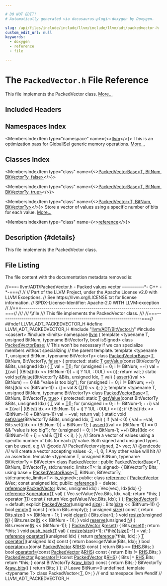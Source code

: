 ```yaml
---

# DO NOT EDIT!
# Automatically generated via docusaurus-plugin-doxygen by Doxygen.

slug: /api/files/include/include/llvm/include/llvm/adt/packedvector-h
custom_edit_url: null
keywords:
  - doxygen
  - reference
  - file

---
```





# The `PackedVector.h` File Reference

<DoxygenPage pluginConfig={pluginConfig}>

This file implements the PackedVector class. <a href="#details">More...</a>

## Included Headers

<IncludesList>
<IncludesListItem
  filePath="llvm/ADT/BitVector.h"
  permalink="/docs/api/files/include/include/llvm/include/llvm/adt/bitvector-h"
  isLocal="true" />
<IncludesListItem
  filePath="cassert"
  permalink=""
  isLocal="false" />
<IncludesListItem
  filePath="limits"
  permalink=""
  isLocal="false" />
</IncludesList>

## Namespaces Index

<MembersIndex>

<MembersIndexItem
  type="namespace"
  name={<><a href="/docs/api/namespaces/llvm">llvm</a></>}>
This is an optimization pass for GlobalISel generic memory operations. <a href="/docs/api/namespaces/llvm/#details">More...</a>
</MembersIndexItem>

</MembersIndex>

## Classes Index

<MembersIndex>

<MembersIndexItem
  type="class"
  name={<><a href="/docs/api/classes/llvm/packedvectorbase-8b986099ed5c20b1df6d6083c20e633c">PackedVectorBase&lt;T, BitNum, BitVectorTy, false&gt;</a></>}>
</MembersIndexItem>

<MembersIndexItem
  type="class"
  name={<><a href="/docs/api/classes/llvm/packedvectorbase-315ede51aac0740185bc0ab35acc560d">PackedVectorBase&lt;T, BitNum, BitVectorTy, true&gt;</a></>}>
</MembersIndexItem>

<MembersIndexItem
  type="class"
  name={<><a href="/docs/api/classes/llvm/packedvector">PackedVector&lt;T, BitNum, BitVectorTy&gt;</a></>}>
Store a vector of values using a specific number of bits for each value. <a href="/docs/api/classes/llvm/packedvector/#details">More...</a>
</MembersIndexItem>

<MembersIndexItem
  type="class"
  name={<><a href="/docs/api/classes/llvm/packedvector/reference">reference</a></>}>
</MembersIndexItem>

</MembersIndex>

## Description {#details}

This file implements the PackedVector class.

## File Listing

The file content with the documentation metadata removed is:

<ProgramListing>

<Link id="l00001" /><CodeLine lineNumber="1"><Highlight kind="comment">//===- llvm/ADT/PackedVector.h - Packed values vector -----------&#42;- C++ -&#42;-===//</Highlight><Highlight kind="normal"></Highlight></CodeLine>
<Link id="l00002" /><CodeLine lineNumber="2"><Highlight kind="normal"></Highlight><Highlight kind="comment">//</Highlight><Highlight kind="normal"></Highlight></CodeLine>
<Link id="l00003" /><CodeLine lineNumber="3"><Highlight kind="normal"></Highlight><Highlight kind="comment">// Part of the LLVM Project, under the Apache License v2.0 with LLVM Exceptions.</Highlight><Highlight kind="normal"></Highlight></CodeLine>
<Link id="l00004" /><CodeLine lineNumber="4"><Highlight kind="normal"></Highlight><Highlight kind="comment">// See https://llvm.org/LICENSE.txt for license information.</Highlight><Highlight kind="normal"></Highlight></CodeLine>
<Link id="l00005" /><CodeLine lineNumber="5"><Highlight kind="normal"></Highlight><Highlight kind="comment">// SPDX-License-Identifier: Apache-2.0 WITH LLVM-exception</Highlight><Highlight kind="normal"></Highlight></CodeLine>
<Link id="l00006" /><CodeLine lineNumber="6"><Highlight kind="normal"></Highlight><Highlight kind="comment">//</Highlight><Highlight kind="normal"></Highlight></CodeLine>
<Link id="l00007" /><CodeLine lineNumber="7"><Highlight kind="normal"></Highlight><Highlight kind="comment">//===----------------------------------------------------------------------===//</Highlight><Highlight kind="comment"></Highlight></CodeLine>
<Link id="l00008" /><CodeLine lineNumber="8"><Highlight kind="comment">///</Highlight></CodeLine>
<Link id="l00009" /><CodeLine lineNumber="9"><Highlight kind="comment">/// \\file</Highlight></CodeLine>
<Link id="l00010" /><CodeLine lineNumber="10"><Highlight kind="comment">/// This file implements the PackedVector class.</Highlight></CodeLine>
<Link id="l00011" /><CodeLine lineNumber="11"><Highlight kind="comment">///</Highlight><Highlight kind="normal"></Highlight></CodeLine>
<Link id="l00012" /><CodeLine lineNumber="12"><Highlight kind="normal"></Highlight><Highlight kind="comment">//===----------------------------------------------------------------------===//</Highlight><Highlight kind="normal"></Highlight></CodeLine>
<Link id="l00013" /><CodeLine lineNumber="13"><Highlight kind="normal"></Highlight></CodeLine>
<Link id="l00014" /><CodeLine lineNumber="14"><Highlight kind="normal"></Highlight><Highlight kind="preprocessor">#ifndef LLVM&#95;ADT&#95;PACKEDVECTOR&#95;H</Highlight><Highlight kind="normal"></Highlight></CodeLine>
<Link id="l00015" /><CodeLine lineNumber="15"><Highlight kind="normal"></Highlight><Highlight kind="preprocessor">#define LLVM&#95;ADT&#95;PACKEDVECTOR&#95;H</Highlight><Highlight kind="normal"></Highlight></CodeLine>
<Link id="l00016" /><CodeLine lineNumber="16"><Highlight kind="normal"></Highlight></CodeLine>
<Link id="l00017" /><CodeLine lineNumber="17"><Highlight kind="normal"></Highlight><Highlight kind="preprocessor">#include &quot;<a href="/docs/api/files/include/include/llvm/include/llvm/adt/bitvector-h">llvm/ADT/BitVector.h</a>&quot;</Highlight><Highlight kind="normal"></Highlight></CodeLine>
<Link id="l00018" /><CodeLine lineNumber="18"><Highlight kind="normal"></Highlight><Highlight kind="preprocessor">#include &lt;cassert&gt;</Highlight><Highlight kind="normal"></Highlight></CodeLine>
<Link id="l00019" /><CodeLine lineNumber="19"><Highlight kind="normal"></Highlight><Highlight kind="preprocessor">#include &lt;limits&gt;</Highlight><Highlight kind="normal"></Highlight></CodeLine>
<Link id="l00020" /><CodeLine lineNumber="20"><Highlight kind="normal"></Highlight></CodeLine>
<Link id="l00021" /><CodeLine lineNumber="21"><Highlight kind="normal"></Highlight><Highlight kind="keyword">namespace </Highlight><Highlight kind="normal"><a href="/docs/api/namespaces/llvm">llvm</a> &#123;</Highlight></CodeLine>
<Link id="l00022" /><CodeLine lineNumber="22"><Highlight kind="normal"></Highlight></CodeLine>
<Link id="l00023" /><CodeLine lineNumber="23"><Highlight kind="normal"></Highlight><Highlight kind="keyword">template</Highlight><Highlight kind="normal"> &lt;</Highlight><Highlight kind="keyword">typename</Highlight><Highlight kind="normal"> T, </Highlight><Highlight kind="keywordtype">unsigned</Highlight><Highlight kind="normal"> BitNum, </Highlight><Highlight kind="keyword">typename</Highlight><Highlight kind="normal"> BitVectorTy, </Highlight><Highlight kind="keywordtype">bool</Highlight><Highlight kind="normal"> isSigned&gt;</Highlight></CodeLine>
<Link id="l00024" /><CodeLine lineNumber="24" lineLink="/docs/api/classes/llvm/packedvectorbase"><Highlight kind="normal"></Highlight><Highlight kind="keyword">class </Highlight><Highlight kind="normal"><a href="/docs/api/classes/llvm/packedvectorbase">PackedVectorBase</a>;</Highlight></CodeLine>
<Link id="l00025" /><CodeLine lineNumber="25"><Highlight kind="normal"></Highlight></CodeLine>
<Link id="l00026" /><CodeLine lineNumber="26"><Highlight kind="normal"></Highlight><Highlight kind="comment">// This won&#39;t be necessary if we can specialize members without specializing</Highlight><Highlight kind="normal"></Highlight></CodeLine>
<Link id="l00027" /><CodeLine lineNumber="27"><Highlight kind="normal"></Highlight><Highlight kind="comment">// the parent template.</Highlight><Highlight kind="normal"></Highlight></CodeLine>
<Link id="l00028" /><CodeLine lineNumber="28"><Highlight kind="normal"></Highlight><Highlight kind="keyword">template</Highlight><Highlight kind="normal"> &lt;</Highlight><Highlight kind="keyword">typename</Highlight><Highlight kind="normal"> T, </Highlight><Highlight kind="keywordtype">unsigned</Highlight><Highlight kind="normal"> BitNum, </Highlight><Highlight kind="keyword">typename</Highlight><Highlight kind="normal"> BitVectorTy&gt;</Highlight></CodeLine>
<Link id="l00029" /><CodeLine lineNumber="29" lineLink="/docs/api/classes/llvm/packedvectorbase-8b986099ed5c20b1df6d6083c20e633c"><Highlight kind="normal"></Highlight><Highlight kind="keyword">class </Highlight><Highlight kind="normal"><a href="/docs/api/classes/llvm/packedvectorbase">PackedVectorBase</a>&lt;<a href="/docs/api/files/lib/lib/target/lib/target/mips/mips16isellowering-cpp/#a0acb682b8260ab1c60b918599864e2e5">T</a>, BitNum, BitVectorTy, <a href="/docs/api/namespaces/false">false</a>&gt; &#123;</Highlight></CodeLine>
<Link id="l00030" /><CodeLine lineNumber="30"><Highlight kind="normal"></Highlight><Highlight kind="keyword">protected</Highlight><Highlight kind="normal">:</Highlight></CodeLine>
<Link id="l00031" /><CodeLine lineNumber="31" lineLink="/docs/api/classes/llvm/packedvectorbase-8b986099ed5c20b1df6d6083c20e633c/#a7d5eca284248be981c992604a8fc8df1"><Highlight kind="normal">  </Highlight><Highlight kind="keyword">static</Highlight><Highlight kind="normal"> <a href="/docs/api/files/lib/lib/target/lib/target/mips/mips16isellowering-cpp/#a0acb682b8260ab1c60b918599864e2e5">T</a> <a href="/docs/api/classes/llvm/packedvectorbase-8b986099ed5c20b1df6d6083c20e633c/#a7d5eca284248be981c992604a8fc8df1">getValue</a>(</Highlight><Highlight kind="keyword">const</Highlight><Highlight kind="normal"> BitVectorTy &amp;Bits, </Highlight><Highlight kind="keywordtype">unsigned</Highlight><Highlight kind="normal"> Idx) &#123;</Highlight></CodeLine>
<Link id="l00032" /><CodeLine lineNumber="32"><Highlight kind="normal">    <a href="/docs/api/files/lib/lib/target/lib/target/mips/mips16isellowering-cpp/#a0acb682b8260ab1c60b918599864e2e5">T</a> val = <a href="/docs/api/files/lib/lib/target/lib/target/mips/mips16isellowering-cpp/#a0acb682b8260ab1c60b918599864e2e5">T</a>();</Highlight></CodeLine>
<Link id="l00033" /><CodeLine lineNumber="33"><Highlight kind="normal">    </Highlight><Highlight kind="keywordflow">for</Highlight><Highlight kind="normal"> (</Highlight><Highlight kind="keywordtype">unsigned</Highlight><Highlight kind="normal"> i = 0; i != BitNum; ++i)</Highlight></CodeLine>
<Link id="l00034" /><CodeLine lineNumber="34"><Highlight kind="normal">      val = <a href="/docs/api/files/lib/lib/target/lib/target/mips/mips16isellowering-cpp/#a0acb682b8260ab1c60b918599864e2e5">T</a>(val | ((Bits&#91;(Idx &lt;&lt; (BitNum-1)) + i&#93; ? 1UL : 0UL) &lt;&lt; i));</Highlight></CodeLine>
<Link id="l00035" /><CodeLine lineNumber="35"><Highlight kind="normal">    </Highlight><Highlight kind="keywordflow">return</Highlight><Highlight kind="normal"> val;</Highlight></CodeLine>
<Link id="l00036" /><CodeLine lineNumber="36"><Highlight kind="normal">  &#125;</Highlight></CodeLine>
<Link id="l00037" /><CodeLine lineNumber="37"><Highlight kind="normal"></Highlight></CodeLine>
<Link id="l00038" /><CodeLine lineNumber="38" lineLink="/docs/api/classes/llvm/packedvectorbase-8b986099ed5c20b1df6d6083c20e633c/#aac33a6b9c092065ffa04b8efff6d353e"><Highlight kind="normal">  </Highlight><Highlight kind="keyword">static</Highlight><Highlight kind="normal"> </Highlight><Highlight kind="keywordtype">void</Highlight><Highlight kind="normal"> <a href="/docs/api/classes/llvm/packedvectorbase-8b986099ed5c20b1df6d6083c20e633c/#aac33a6b9c092065ffa04b8efff6d353e">setValue</a>(BitVectorTy &amp;Bits, </Highlight><Highlight kind="keywordtype">unsigned</Highlight><Highlight kind="normal"> Idx, <a href="/docs/api/files/lib/lib/target/lib/target/mips/mips16isellowering-cpp/#a0acb682b8260ab1c60b918599864e2e5">T</a> val) &#123;</Highlight></CodeLine>
<Link id="l00039" /><CodeLine lineNumber="39"><Highlight kind="normal">    <a href="/docs/api/files/lib/lib/target/lib/target/amdgpu/silowercontrolflow-cpp/#a4868c5d81c5ccc98c47aeab6244346a0">assert</a>((val &gt;&gt; BitNum) == 0 &amp;&amp; </Highlight><Highlight kind="stringliteral">&quot;value is too big&quot;</Highlight><Highlight kind="normal">);</Highlight></CodeLine>
<Link id="l00040" /><CodeLine lineNumber="40"><Highlight kind="normal">    </Highlight><Highlight kind="keywordflow">for</Highlight><Highlight kind="normal"> (</Highlight><Highlight kind="keywordtype">unsigned</Highlight><Highlight kind="normal"> i = 0; i != BitNum; ++i)</Highlight></CodeLine>
<Link id="l00041" /><CodeLine lineNumber="41"><Highlight kind="normal">      Bits&#91;(Idx &lt;&lt; (BitNum-1)) + i&#93; = val &amp; (<a href="/docs/api/files/lib/lib/target/lib/target/mips/mips16isellowering-cpp/#a0acb682b8260ab1c60b918599864e2e5">T</a>(1) &lt;&lt; i);</Highlight></CodeLine>
<Link id="l00042" /><CodeLine lineNumber="42"><Highlight kind="normal">  &#125;</Highlight></CodeLine>
<Link id="l00043" /><CodeLine lineNumber="43"><Highlight kind="normal">&#125;;</Highlight></CodeLine>
<Link id="l00044" /><CodeLine lineNumber="44"><Highlight kind="normal"></Highlight></CodeLine>
<Link id="l00045" /><CodeLine lineNumber="45"><Highlight kind="normal"></Highlight><Highlight kind="keyword">template</Highlight><Highlight kind="normal"> &lt;</Highlight><Highlight kind="keyword">typename</Highlight><Highlight kind="normal"> T, </Highlight><Highlight kind="keywordtype">unsigned</Highlight><Highlight kind="normal"> BitNum, </Highlight><Highlight kind="keyword">typename</Highlight><Highlight kind="normal"> BitVectorTy&gt;</Highlight></CodeLine>
<Link id="l00046" /><CodeLine lineNumber="46" lineLink="/docs/api/classes/llvm/packedvectorbase-315ede51aac0740185bc0ab35acc560d"><Highlight kind="normal"></Highlight><Highlight kind="keyword">class </Highlight><Highlight kind="normal"><a href="/docs/api/classes/llvm/packedvectorbase">PackedVectorBase</a>&lt;<a href="/docs/api/files/lib/lib/target/lib/target/mips/mips16isellowering-cpp/#a0acb682b8260ab1c60b918599864e2e5">T</a>, BitNum, BitVectorTy, <a href="/docs/api/files/lib/lib/analysis/basicaliasanalysis-cpp/#af6d5cafbdfc5313e65d990120021a3ec">true</a>&gt; &#123;</Highlight></CodeLine>
<Link id="l00047" /><CodeLine lineNumber="47"><Highlight kind="normal"></Highlight><Highlight kind="keyword">protected</Highlight><Highlight kind="normal">:</Highlight></CodeLine>
<Link id="l00048" /><CodeLine lineNumber="48" lineLink="/docs/api/classes/llvm/packedvectorbase-315ede51aac0740185bc0ab35acc560d/#a2464aa88a370ebd72dcf8ab28a48f6a0"><Highlight kind="normal">  </Highlight><Highlight kind="keyword">static</Highlight><Highlight kind="normal"> <a href="/docs/api/files/lib/lib/target/lib/target/mips/mips16isellowering-cpp/#a0acb682b8260ab1c60b918599864e2e5">T</a> <a href="/docs/api/classes/llvm/packedvectorbase-315ede51aac0740185bc0ab35acc560d/#a2464aa88a370ebd72dcf8ab28a48f6a0">getValue</a>(</Highlight><Highlight kind="keyword">const</Highlight><Highlight kind="normal"> BitVectorTy &amp;Bits, </Highlight><Highlight kind="keywordtype">unsigned</Highlight><Highlight kind="normal"> Idx) &#123;</Highlight></CodeLine>
<Link id="l00049" /><CodeLine lineNumber="49"><Highlight kind="normal">    <a href="/docs/api/files/lib/lib/target/lib/target/mips/mips16isellowering-cpp/#a0acb682b8260ab1c60b918599864e2e5">T</a> val = <a href="/docs/api/files/lib/lib/target/lib/target/mips/mips16isellowering-cpp/#a0acb682b8260ab1c60b918599864e2e5">T</a>();</Highlight></CodeLine>
<Link id="l00050" /><CodeLine lineNumber="50"><Highlight kind="normal">    </Highlight><Highlight kind="keywordflow">for</Highlight><Highlight kind="normal"> (</Highlight><Highlight kind="keywordtype">unsigned</Highlight><Highlight kind="normal"> i = 0; i != BitNum-1; ++i)</Highlight></CodeLine>
<Link id="l00051" /><CodeLine lineNumber="51"><Highlight kind="normal">      val = <a href="/docs/api/files/lib/lib/target/lib/target/mips/mips16isellowering-cpp/#a0acb682b8260ab1c60b918599864e2e5">T</a>(val | ((Bits&#91;(Idx &lt;&lt; (BitNum-1)) + i&#93; ? 1UL : 0UL) &lt;&lt; i));</Highlight></CodeLine>
<Link id="l00052" /><CodeLine lineNumber="52"><Highlight kind="normal">    </Highlight><Highlight kind="keywordflow">if</Highlight><Highlight kind="normal"> (Bits&#91;(Idx &lt;&lt; (BitNum-1)) + BitNum-1&#93;)</Highlight></CodeLine>
<Link id="l00053" /><CodeLine lineNumber="53"><Highlight kind="normal">      val = ~val;</Highlight></CodeLine>
<Link id="l00054" /><CodeLine lineNumber="54"><Highlight kind="normal">    </Highlight><Highlight kind="keywordflow">return</Highlight><Highlight kind="normal"> val;</Highlight></CodeLine>
<Link id="l00055" /><CodeLine lineNumber="55"><Highlight kind="normal">  &#125;</Highlight></CodeLine>
<Link id="l00056" /><CodeLine lineNumber="56"><Highlight kind="normal"></Highlight></CodeLine>
<Link id="l00057" /><CodeLine lineNumber="57" lineLink="/docs/api/classes/llvm/packedvectorbase-315ede51aac0740185bc0ab35acc560d/#a908a33347bc3900bf948414089551dc0"><Highlight kind="normal">  </Highlight><Highlight kind="keyword">static</Highlight><Highlight kind="normal"> </Highlight><Highlight kind="keywordtype">void</Highlight><Highlight kind="normal"> <a href="/docs/api/classes/llvm/packedvectorbase-315ede51aac0740185bc0ab35acc560d/#a908a33347bc3900bf948414089551dc0">setValue</a>(BitVectorTy &amp;Bits, </Highlight><Highlight kind="keywordtype">unsigned</Highlight><Highlight kind="normal"> Idx, <a href="/docs/api/files/lib/lib/target/lib/target/mips/mips16isellowering-cpp/#a0acb682b8260ab1c60b918599864e2e5">T</a> val) &#123;</Highlight></CodeLine>
<Link id="l00058" /><CodeLine lineNumber="58"><Highlight kind="normal">    </Highlight><Highlight kind="keywordflow">if</Highlight><Highlight kind="normal"> (val &lt; 0) &#123;</Highlight></CodeLine>
<Link id="l00059" /><CodeLine lineNumber="59"><Highlight kind="normal">      val = ~val;</Highlight></CodeLine>
<Link id="l00060" /><CodeLine lineNumber="60"><Highlight kind="normal">      Bits.set((Idx &lt;&lt; (BitNum-1)) + BitNum-1);</Highlight></CodeLine>
<Link id="l00061" /><CodeLine lineNumber="61"><Highlight kind="normal">    &#125;</Highlight></CodeLine>
<Link id="l00062" /><CodeLine lineNumber="62"><Highlight kind="normal">    <a href="/docs/api/files/lib/lib/target/lib/target/amdgpu/silowercontrolflow-cpp/#a4868c5d81c5ccc98c47aeab6244346a0">assert</a>((val &gt;&gt; (BitNum-1)) == 0 &amp;&amp; </Highlight><Highlight kind="stringliteral">&quot;value is too big&quot;</Highlight><Highlight kind="normal">);</Highlight></CodeLine>
<Link id="l00063" /><CodeLine lineNumber="63"><Highlight kind="normal">    </Highlight><Highlight kind="keywordflow">for</Highlight><Highlight kind="normal"> (</Highlight><Highlight kind="keywordtype">unsigned</Highlight><Highlight kind="normal"> i = 0; i != BitNum-1; ++i)</Highlight></CodeLine>
<Link id="l00064" /><CodeLine lineNumber="64"><Highlight kind="normal">      Bits&#91;(Idx &lt;&lt; (BitNum-1)) + i&#93; = val &amp; (<a href="/docs/api/files/lib/lib/target/lib/target/mips/mips16isellowering-cpp/#a0acb682b8260ab1c60b918599864e2e5">T</a>(1) &lt;&lt; i);</Highlight></CodeLine>
<Link id="l00065" /><CodeLine lineNumber="65"><Highlight kind="normal">  &#125;</Highlight></CodeLine>
<Link id="l00066" /><CodeLine lineNumber="66"><Highlight kind="normal">&#125;;</Highlight></CodeLine>
<Link id="l00067" /><CodeLine lineNumber="67"><Highlight kind="normal"></Highlight><Highlight kind="comment"></Highlight></CodeLine>
<Link id="l00068" /><CodeLine lineNumber="68"><Highlight kind="comment">/// Store a vector of values using a specific number of bits for each</Highlight></CodeLine>
<Link id="l00069" /><CodeLine lineNumber="69"><Highlight kind="comment">/// value. Both signed and unsigned types can be used, e.g</Highlight></CodeLine>
<Link id="l00070" /><CodeLine lineNumber="70"><Highlight kind="comment">/// @code</Highlight></CodeLine>
<Link id="l00071" /><CodeLine lineNumber="71"><Highlight kind="comment">///   PackedVector&lt;signed, 2&gt; vec;</Highlight></CodeLine>
<Link id="l00072" /><CodeLine lineNumber="72"><Highlight kind="comment">/// @endcode</Highlight></CodeLine>
<Link id="l00073" /><CodeLine lineNumber="73"><Highlight kind="comment">/// will create a vector accepting values -2, -1, 0, 1 Any other value will hit</Highlight></CodeLine>
<Link id="l00074" /><CodeLine lineNumber="74"><Highlight kind="comment">/// an assertion.</Highlight><Highlight kind="normal"></Highlight></CodeLine>
<Link id="l00075" /><CodeLine lineNumber="75"><Highlight kind="normal"></Highlight><Highlight kind="keyword">template</Highlight><Highlight kind="normal"> &lt;</Highlight><Highlight kind="keyword">typename</Highlight><Highlight kind="normal"> T, </Highlight><Highlight kind="keywordtype">unsigned</Highlight><Highlight kind="normal"> BitNum, </Highlight><Highlight kind="keyword">typename</Highlight><Highlight kind="normal"> BitVectorTy = BitVector&gt;</Highlight></CodeLine>
<Link id="l00076" /><CodeLine lineNumber="76" lineLink="/docs/api/classes/llvm/packedvector"><Highlight kind="normal"></Highlight><Highlight kind="keyword">class </Highlight><Highlight kind="normal"><a href="/docs/api/classes/llvm/packedvector/#a3849acfead17a2212a7142f1811af9f2">PackedVector</a> : </Highlight><Highlight kind="keyword">public</Highlight><Highlight kind="normal"> <a href="/docs/api/classes/llvm/packedvectorbase">PackedVectorBase</a>&lt;T, BitNum, BitVectorTy,</Highlight></CodeLine>
<Link id="l00077" /><CodeLine lineNumber="77"><Highlight kind="normal">                                            std::numeric&#95;limits&lt;T&gt;::is&#95;signed&gt; &#123;</Highlight></CodeLine>
<Link id="l00078" /><CodeLine lineNumber="78"><Highlight kind="normal">  BitVectorTy Bits;</Highlight></CodeLine>
<Link id="l00079" /><CodeLine lineNumber="79"><Highlight kind="normal">  </Highlight><Highlight kind="keyword">using </Highlight><Highlight kind="normal">base = <a href="/docs/api/classes/llvm/packedvectorbase">PackedVectorBase</a>&lt;<a href="/docs/api/files/lib/lib/target/lib/target/mips/mips16isellowering-cpp/#a0acb682b8260ab1c60b918599864e2e5">T</a>, BitNum, BitVectorTy,</Highlight></CodeLine>
<Link id="l00080" /><CodeLine lineNumber="80"><Highlight kind="normal">                                std::numeric&#95;limits&lt;T&gt;::is&#95;signed&gt;;</Highlight></CodeLine>
<Link id="l00081" /><CodeLine lineNumber="81"><Highlight kind="normal"></Highlight></CodeLine>
<Link id="l00082" /><CodeLine lineNumber="82"><Highlight kind="normal"></Highlight><Highlight kind="keyword">public</Highlight><Highlight kind="normal">:</Highlight></CodeLine>
<Link id="l00083" /><CodeLine lineNumber="83" lineLink="/docs/api/classes/llvm/packedvector/reference"><Highlight kind="normal">  </Highlight><Highlight kind="keyword">class </Highlight><Highlight kind="normal"><a href="/docs/api/classes/llvm/packedvector/reference/#afcd6854cb4582734692b39a842511cc0">reference</a> &#123;</Highlight></CodeLine>
<Link id="l00084" /><CodeLine lineNumber="84"><Highlight kind="normal">    <a href="/docs/api/classes/llvm/packedvector/#a3849acfead17a2212a7142f1811af9f2">PackedVector</a> &amp;Vec;</Highlight></CodeLine>
<Link id="l00085" /><CodeLine lineNumber="85"><Highlight kind="normal">    </Highlight><Highlight kind="keyword">const</Highlight><Highlight kind="normal"> </Highlight><Highlight kind="keywordtype">unsigned</Highlight><Highlight kind="normal"> Idx;</Highlight></CodeLine>
<Link id="l00086" /><CodeLine lineNumber="86"><Highlight kind="normal"></Highlight></CodeLine>
<Link id="l00087" /><CodeLine lineNumber="87"><Highlight kind="normal">  </Highlight><Highlight kind="keyword">public</Highlight><Highlight kind="normal">:</Highlight></CodeLine>
<Link id="l00088" /><CodeLine lineNumber="88" lineLink="/docs/api/classes/llvm/packedvector/reference/#afcd6854cb4582734692b39a842511cc0"><Highlight kind="normal">    <a href="/docs/api/classes/llvm/packedvector/reference/#afcd6854cb4582734692b39a842511cc0">reference</a>() = </Highlight><Highlight kind="keyword">delete</Highlight><Highlight kind="normal">;</Highlight></CodeLine>
<Link id="l00089" /><CodeLine lineNumber="89" lineLink="/docs/api/classes/llvm/packedvector/reference/#a68b96bd55519b156c0024803de5b3c25"><Highlight kind="normal">    <a href="/docs/api/classes/llvm/packedvector/reference/#a68b96bd55519b156c0024803de5b3c25">reference</a>(<a href="/docs/api/classes/llvm/packedvector/#a3849acfead17a2212a7142f1811af9f2">PackedVector</a> &amp;vec, </Highlight><Highlight kind="keywordtype">unsigned</Highlight><Highlight kind="normal"> idx) : Vec(vec), Idx(idx) &#123;&#125;</Highlight></CodeLine>
<Link id="l00090" /><CodeLine lineNumber="90"><Highlight kind="normal"></Highlight></CodeLine>
<Link id="l00091" /><CodeLine lineNumber="91" lineLink="/docs/api/classes/llvm/packedvector/reference/#addf283734f150721bc65ed56349bff63"><Highlight kind="normal">    <a href="/docs/api/classes/llvm/packedvector/reference/#afcd6854cb4582734692b39a842511cc0">reference</a> &amp;<a href="/docs/api/classes/llvm/packedvector/reference/#addf283734f150721bc65ed56349bff63">operator=</a>(<a href="/docs/api/files/lib/lib/target/lib/target/mips/mips16isellowering-cpp/#a0acb682b8260ab1c60b918599864e2e5">T</a> val) &#123;</Highlight></CodeLine>
<Link id="l00092" /><CodeLine lineNumber="92"><Highlight kind="normal">      Vec.setValue(Vec.Bits, Idx, val);</Highlight></CodeLine>
<Link id="l00093" /><CodeLine lineNumber="93"><Highlight kind="normal">      </Highlight><Highlight kind="keywordflow">return</Highlight><Highlight kind="normal"> &#42;</Highlight><Highlight kind="keyword">this</Highlight><Highlight kind="normal">;</Highlight></CodeLine>
<Link id="l00094" /><CodeLine lineNumber="94"><Highlight kind="normal">    &#125;</Highlight></CodeLine>
<Link id="l00095" /><CodeLine lineNumber="95"><Highlight kind="normal"></Highlight></CodeLine>
<Link id="l00096" /><CodeLine lineNumber="96" lineLink="/docs/api/classes/llvm/packedvector/reference/#acfded37b0489a5400f68f22d97a8bd7a"><Highlight kind="normal">    </Highlight><Highlight kind="keyword">operator</Highlight><Highlight kind="normal"> <a href="/docs/api/files/lib/lib/target/lib/target/mips/mips16isellowering-cpp/#a0acb682b8260ab1c60b918599864e2e5">T</a>()</Highlight><Highlight kind="keyword"> const </Highlight><Highlight kind="normal">&#123;</Highlight></CodeLine>
<Link id="l00097" /><CodeLine lineNumber="97"><Highlight kind="normal">      </Highlight><Highlight kind="keywordflow">return</Highlight><Highlight kind="normal"> Vec.getValue(Vec.Bits, Idx);</Highlight></CodeLine>
<Link id="l00098" /><CodeLine lineNumber="98"><Highlight kind="normal">    &#125;</Highlight></CodeLine>
<Link id="l00099" /><CodeLine lineNumber="99"><Highlight kind="normal">  &#125;;</Highlight></CodeLine>
<Link id="l00100" /><CodeLine lineNumber="100"><Highlight kind="normal"></Highlight></CodeLine>
<Link id="l00101" /><CodeLine lineNumber="101" lineLink="/docs/api/classes/llvm/packedvector/#a3849acfead17a2212a7142f1811af9f2"><Highlight kind="normal">  <a href="/docs/api/classes/llvm/packedvector/#a3849acfead17a2212a7142f1811af9f2">PackedVector</a>() = </Highlight><Highlight kind="keywordflow">default</Highlight><Highlight kind="normal">;</Highlight></CodeLine>
<Link id="l00102" /><CodeLine lineNumber="102" lineLink="/docs/api/classes/llvm/packedvector/#a568055fe0aa5bf88a42c331efd01ce4f"><Highlight kind="normal">  </Highlight><Highlight kind="keyword">explicit</Highlight><Highlight kind="normal"> <a href="/docs/api/classes/llvm/packedvector/#a568055fe0aa5bf88a42c331efd01ce4f">PackedVector</a>(</Highlight><Highlight kind="keywordtype">unsigned</Highlight><Highlight kind="normal"> <a href="/docs/api/classes/llvm/packedvector/#a336dace215be3ec31708bcb8cf54c71a">size</a>) : Bits(<a href="/docs/api/classes/llvm/packedvector/#a336dace215be3ec31708bcb8cf54c71a">size</a> &lt;&lt; (BitNum-1)) &#123;&#125;</Highlight></CodeLine>
<Link id="l00103" /><CodeLine lineNumber="103"><Highlight kind="normal"></Highlight></CodeLine>
<Link id="l00104" /><CodeLine lineNumber="104" lineLink="/docs/api/classes/llvm/packedvector/#a27f159234a1da3bb5b24d03ec582c1f8"><Highlight kind="normal">  </Highlight><Highlight kind="keywordtype">bool</Highlight><Highlight kind="normal"> <a href="/docs/api/classes/llvm/packedvector/#a27f159234a1da3bb5b24d03ec582c1f8">empty</a>()</Highlight><Highlight kind="keyword"> const </Highlight><Highlight kind="normal">&#123; </Highlight><Highlight kind="keywordflow">return</Highlight><Highlight kind="normal"> Bits.empty(); &#125;</Highlight></CodeLine>
<Link id="l00105" /><CodeLine lineNumber="105"><Highlight kind="normal"></Highlight></CodeLine>
<Link id="l00106" /><CodeLine lineNumber="106" lineLink="/docs/api/classes/llvm/packedvector/#a336dace215be3ec31708bcb8cf54c71a"><Highlight kind="normal">  </Highlight><Highlight kind="keywordtype">unsigned</Highlight><Highlight kind="normal"> <a href="/docs/api/classes/llvm/packedvector/#a336dace215be3ec31708bcb8cf54c71a">size</a>()</Highlight><Highlight kind="keyword"> const </Highlight><Highlight kind="normal">&#123; </Highlight><Highlight kind="keywordflow">return</Highlight><Highlight kind="normal"> Bits.size() &gt;&gt; (BitNum - 1); &#125;</Highlight></CodeLine>
<Link id="l00107" /><CodeLine lineNumber="107"><Highlight kind="normal"></Highlight></CodeLine>
<Link id="l00108" /><CodeLine lineNumber="108" lineLink="/docs/api/classes/llvm/packedvector/#a65d46594f698c99bab030a16c3fb38b6"><Highlight kind="normal">  </Highlight><Highlight kind="keywordtype">void</Highlight><Highlight kind="normal"> <a href="/docs/api/classes/llvm/packedvector/#a65d46594f698c99bab030a16c3fb38b6">clear</a>() &#123; Bits.clear(); &#125;</Highlight></CodeLine>
<Link id="l00109" /><CodeLine lineNumber="109"><Highlight kind="normal"></Highlight></CodeLine>
<Link id="l00110" /><CodeLine lineNumber="110" lineLink="/docs/api/classes/llvm/packedvector/#a0856c7e0322e026ec7b88979656506a5"><Highlight kind="normal">  </Highlight><Highlight kind="keywordtype">void</Highlight><Highlight kind="normal"> <a href="/docs/api/classes/llvm/packedvector/#a0856c7e0322e026ec7b88979656506a5">resize</a>(</Highlight><Highlight kind="keywordtype">unsigned</Highlight><Highlight kind="normal"> <a href="/docs/api/files/lib/lib/support/regcomp-c/#a0240ac851181b84ac374872dc5434ee4">N</a>) &#123; Bits.resize(<a href="/docs/api/files/lib/lib/support/regcomp-c/#a0240ac851181b84ac374872dc5434ee4">N</a> &lt;&lt; (BitNum - 1)); &#125;</Highlight></CodeLine>
<Link id="l00111" /><CodeLine lineNumber="111"><Highlight kind="normal"></Highlight></CodeLine>
<Link id="l00112" /><CodeLine lineNumber="112" lineLink="/docs/api/classes/llvm/packedvector/#af2779b3b1858a954e442e4219d1707d5"><Highlight kind="normal">  </Highlight><Highlight kind="keywordtype">void</Highlight><Highlight kind="normal"> <a href="/docs/api/classes/llvm/packedvector/#af2779b3b1858a954e442e4219d1707d5">reserve</a>(</Highlight><Highlight kind="keywordtype">unsigned</Highlight><Highlight kind="normal"> <a href="/docs/api/files/lib/lib/support/regcomp-c/#a0240ac851181b84ac374872dc5434ee4">N</a>) &#123; Bits.reserve(<a href="/docs/api/files/lib/lib/support/regcomp-c/#a0240ac851181b84ac374872dc5434ee4">N</a> &lt;&lt; (BitNum-1)); &#125;</Highlight></CodeLine>
<Link id="l00113" /><CodeLine lineNumber="113"><Highlight kind="normal"></Highlight></CodeLine>
<Link id="l00114" /><CodeLine lineNumber="114" lineLink="/docs/api/classes/llvm/packedvector/#a18299dc6e8c75bbaa5878c11e2a98229"><Highlight kind="normal">  <a href="/docs/api/classes/llvm/packedvector/#a3849acfead17a2212a7142f1811af9f2">PackedVector</a> &amp;<a href="/docs/api/classes/llvm/packedvector/#a18299dc6e8c75bbaa5878c11e2a98229">reset</a>() &#123;</Highlight></CodeLine>
<Link id="l00115" /><CodeLine lineNumber="115"><Highlight kind="normal">    Bits.<a href="/docs/api/classes/llvm/packedvector/#a18299dc6e8c75bbaa5878c11e2a98229">reset</a>();</Highlight></CodeLine>
<Link id="l00116" /><CodeLine lineNumber="116"><Highlight kind="normal">    </Highlight><Highlight kind="keywordflow">return</Highlight><Highlight kind="normal"> &#42;</Highlight><Highlight kind="keyword">this</Highlight><Highlight kind="normal">;</Highlight></CodeLine>
<Link id="l00117" /><CodeLine lineNumber="117"><Highlight kind="normal">  &#125;</Highlight></CodeLine>
<Link id="l00118" /><CodeLine lineNumber="118"><Highlight kind="normal"></Highlight></CodeLine>
<Link id="l00119" /><CodeLine lineNumber="119" lineLink="/docs/api/classes/llvm/packedvector/#a88d18e9d7dc76b67787d24f34b401d8f"><Highlight kind="normal">  </Highlight><Highlight kind="keywordtype">void</Highlight><Highlight kind="normal"> <a href="/docs/api/classes/llvm/packedvector/#a88d18e9d7dc76b67787d24f34b401d8f">push&#95;back</a>(<a href="/docs/api/files/lib/lib/target/lib/target/mips/mips16isellowering-cpp/#a0acb682b8260ab1c60b918599864e2e5">T</a> val) &#123;</Highlight></CodeLine>
<Link id="l00120" /><CodeLine lineNumber="120"><Highlight kind="normal">    <a href="/docs/api/classes/llvm/packedvector/#a0856c7e0322e026ec7b88979656506a5">resize</a>(<a href="/docs/api/classes/llvm/packedvector/#a336dace215be3ec31708bcb8cf54c71a">size</a>()+1);</Highlight></CodeLine>
<Link id="l00121" /><CodeLine lineNumber="121"><Highlight kind="normal">    (&#42;this)&#91;<a href="/docs/api/classes/llvm/packedvector/#a336dace215be3ec31708bcb8cf54c71a">size</a>()-1&#93; = val;</Highlight></CodeLine>
<Link id="l00122" /><CodeLine lineNumber="122"><Highlight kind="normal">  &#125;</Highlight></CodeLine>
<Link id="l00123" /><CodeLine lineNumber="123"><Highlight kind="normal"></Highlight></CodeLine>
<Link id="l00124" /><CodeLine lineNumber="124" lineLink="/docs/api/classes/llvm/packedvector/#afe5d640cd9f071d9b9db2956f669f1b0"><Highlight kind="normal">  <a href="/docs/api/classes/llvm/packedvector/reference">reference</a> <a href="/docs/api/classes/llvm/packedvector/#afe5d640cd9f071d9b9db2956f669f1b0">operator&#91;&#93;</a>(</Highlight><Highlight kind="keywordtype">unsigned</Highlight><Highlight kind="normal"> Idx) &#123;</Highlight></CodeLine>
<Link id="l00125" /><CodeLine lineNumber="125"><Highlight kind="normal">    </Highlight><Highlight kind="keywordflow">return</Highlight><Highlight kind="normal"> <a href="/docs/api/classes/llvm/packedvector/reference">reference</a>(&#42;</Highlight><Highlight kind="keyword">this</Highlight><Highlight kind="normal">, Idx);</Highlight></CodeLine>
<Link id="l00126" /><CodeLine lineNumber="126"><Highlight kind="normal">  &#125;</Highlight></CodeLine>
<Link id="l00127" /><CodeLine lineNumber="127"><Highlight kind="normal"></Highlight></CodeLine>
<Link id="l00128" /><CodeLine lineNumber="128" lineLink="/docs/api/classes/llvm/packedvector/#a520a38a386a83dc53b0baecc3aaeddac"><Highlight kind="normal">  <a href="/docs/api/files/lib/lib/target/lib/target/mips/mips16isellowering-cpp/#a0acb682b8260ab1c60b918599864e2e5">T</a> <a href="/docs/api/classes/llvm/packedvector/#a520a38a386a83dc53b0baecc3aaeddac">operator&#91;&#93;</a>(</Highlight><Highlight kind="keywordtype">unsigned</Highlight><Highlight kind="normal"> Idx)</Highlight><Highlight kind="keyword"> const </Highlight><Highlight kind="normal">&#123;</Highlight></CodeLine>
<Link id="l00129" /><CodeLine lineNumber="129"><Highlight kind="normal">    </Highlight><Highlight kind="keywordflow">return</Highlight><Highlight kind="normal"> base::getValue(Bits, Idx);</Highlight></CodeLine>
<Link id="l00130" /><CodeLine lineNumber="130"><Highlight kind="normal">  &#125;</Highlight></CodeLine>
<Link id="l00131" /><CodeLine lineNumber="131"><Highlight kind="normal"></Highlight></CodeLine>
<Link id="l00132" /><CodeLine lineNumber="132" lineLink="/docs/api/classes/llvm/packedvector/#afbe369dda7eb08d0ad77eb2f44ff5c4f"><Highlight kind="normal">  </Highlight><Highlight kind="keywordtype">bool</Highlight><Highlight kind="normal"> <a href="/docs/api/classes/llvm/packedvector/#afbe369dda7eb08d0ad77eb2f44ff5c4f">operator==</a>(</Highlight><Highlight kind="keyword">const</Highlight><Highlight kind="normal"> <a href="/docs/api/classes/llvm/packedvector/#a3849acfead17a2212a7142f1811af9f2">PackedVector</a> &amp;<a href="/docs/api/files/lib/lib/target/lib/target/x86/x86partialreduction-cpp/#a87b8bfbbe9d8f7146d7f20a5fb42efd0">RHS</a>)</Highlight><Highlight kind="keyword"> const </Highlight><Highlight kind="normal">&#123;</Highlight></CodeLine>
<Link id="l00133" /><CodeLine lineNumber="133"><Highlight kind="normal">    </Highlight><Highlight kind="keywordflow">return</Highlight><Highlight kind="normal"> Bits == <a href="/docs/api/files/lib/lib/target/lib/target/x86/x86partialreduction-cpp/#a87b8bfbbe9d8f7146d7f20a5fb42efd0">RHS</a>.Bits;</Highlight></CodeLine>
<Link id="l00134" /><CodeLine lineNumber="134"><Highlight kind="normal">  &#125;</Highlight></CodeLine>
<Link id="l00135" /><CodeLine lineNumber="135"><Highlight kind="normal"></Highlight></CodeLine>
<Link id="l00136" /><CodeLine lineNumber="136" lineLink="/docs/api/classes/llvm/packedvector/#ab5c0d70a0e4f75deef5c240a54f138ac"><Highlight kind="normal">  </Highlight><Highlight kind="keywordtype">bool</Highlight><Highlight kind="normal"> <a href="/docs/api/classes/llvm/packedvector/#ab5c0d70a0e4f75deef5c240a54f138ac">operator!=</a>(</Highlight><Highlight kind="keyword">const</Highlight><Highlight kind="normal"> <a href="/docs/api/classes/llvm/packedvector/#a3849acfead17a2212a7142f1811af9f2">PackedVector</a> &amp;<a href="/docs/api/files/lib/lib/target/lib/target/x86/x86partialreduction-cpp/#a87b8bfbbe9d8f7146d7f20a5fb42efd0">RHS</a>)</Highlight><Highlight kind="keyword"> const </Highlight><Highlight kind="normal">&#123;</Highlight></CodeLine>
<Link id="l00137" /><CodeLine lineNumber="137"><Highlight kind="normal">    </Highlight><Highlight kind="keywordflow">return</Highlight><Highlight kind="normal"> Bits != <a href="/docs/api/files/lib/lib/target/lib/target/x86/x86partialreduction-cpp/#a87b8bfbbe9d8f7146d7f20a5fb42efd0">RHS</a>.Bits;</Highlight></CodeLine>
<Link id="l00138" /><CodeLine lineNumber="138"><Highlight kind="normal">  &#125;</Highlight></CodeLine>
<Link id="l00139" /><CodeLine lineNumber="139"><Highlight kind="normal"></Highlight></CodeLine>
<Link id="l00140" /><CodeLine lineNumber="140" lineLink="/docs/api/classes/llvm/packedvector/#a9cb3c9f0ee92ff517974e80fb53e818f"><Highlight kind="normal">  <a href="/docs/api/classes/llvm/packedvector/#a3849acfead17a2212a7142f1811af9f2">PackedVector</a> &amp;<a href="/docs/api/classes/llvm/packedvector/#a9cb3c9f0ee92ff517974e80fb53e818f">operator|=</a>(</Highlight><Highlight kind="keyword">const</Highlight><Highlight kind="normal"> <a href="/docs/api/classes/llvm/packedvector/#a3849acfead17a2212a7142f1811af9f2">PackedVector</a> &amp;<a href="/docs/api/files/lib/lib/target/lib/target/x86/x86partialreduction-cpp/#a87b8bfbbe9d8f7146d7f20a5fb42efd0">RHS</a>) &#123;</Highlight></CodeLine>
<Link id="l00141" /><CodeLine lineNumber="141"><Highlight kind="normal">    Bits |= <a href="/docs/api/files/lib/lib/target/lib/target/x86/x86partialreduction-cpp/#a87b8bfbbe9d8f7146d7f20a5fb42efd0">RHS</a>.Bits;</Highlight></CodeLine>
<Link id="l00142" /><CodeLine lineNumber="142"><Highlight kind="normal">    </Highlight><Highlight kind="keywordflow">return</Highlight><Highlight kind="normal"> &#42;</Highlight><Highlight kind="keyword">this</Highlight><Highlight kind="normal">;</Highlight></CodeLine>
<Link id="l00143" /><CodeLine lineNumber="143"><Highlight kind="normal">  &#125;</Highlight></CodeLine>
<Link id="l00144" /><CodeLine lineNumber="144"><Highlight kind="normal"></Highlight></CodeLine>
<Link id="l00145" /><CodeLine lineNumber="145" lineLink="/docs/api/classes/llvm/packedvector/#a09debebb8aa63e7467c6775788111cff"><Highlight kind="normal">  </Highlight><Highlight kind="keyword">const</Highlight><Highlight kind="normal"> BitVectorTy &amp;<a href="/docs/api/classes/llvm/packedvector/#a09debebb8aa63e7467c6775788111cff">raw&#95;bits</a>()</Highlight><Highlight kind="keyword"> const </Highlight><Highlight kind="normal">&#123; </Highlight><Highlight kind="keywordflow">return</Highlight><Highlight kind="normal"> Bits; &#125;</Highlight></CodeLine>
<Link id="l00146" /><CodeLine lineNumber="146" lineLink="/docs/api/classes/llvm/packedvector/#a995393948fbcae4b33f6f9eb77878654"><Highlight kind="normal">  BitVectorTy &amp;<a href="/docs/api/classes/llvm/packedvector/#a995393948fbcae4b33f6f9eb77878654">raw&#95;bits</a>() &#123; </Highlight><Highlight kind="keywordflow">return</Highlight><Highlight kind="normal"> Bits; &#125;</Highlight></CodeLine>
<Link id="l00147" /><CodeLine lineNumber="147"><Highlight kind="normal">&#125;;</Highlight></CodeLine>
<Link id="l00148" /><CodeLine lineNumber="148"><Highlight kind="normal"></Highlight></CodeLine>
<Link id="l00149" /><CodeLine lineNumber="149"><Highlight kind="normal"></Highlight><Highlight kind="comment">// Leave BitNum=0 undefined.</Highlight><Highlight kind="normal"></Highlight></CodeLine>
<Link id="l00150" /><CodeLine lineNumber="150"><Highlight kind="normal"></Highlight><Highlight kind="keyword">template</Highlight><Highlight kind="normal"> &lt;</Highlight><Highlight kind="keyword">typename</Highlight><Highlight kind="normal"> T&gt; </Highlight><Highlight kind="keyword">class </Highlight><Highlight kind="normal">PackedVector&lt;<a href="/docs/api/files/lib/lib/target/lib/target/mips/mips16isellowering-cpp/#a0acb682b8260ab1c60b918599864e2e5">T</a>, 0&gt;;</Highlight></CodeLine>
<Link id="l00151" /><CodeLine lineNumber="151"><Highlight kind="normal"></Highlight></CodeLine>
<Link id="l00152" /><CodeLine lineNumber="152"><Highlight kind="normal">&#125; </Highlight><Highlight kind="comment">// end namespace llvm</Highlight><Highlight kind="normal"></Highlight></CodeLine>
<Link id="l00153" /><CodeLine lineNumber="153"><Highlight kind="normal"></Highlight></CodeLine>
<Link id="l00154" /><CodeLine lineNumber="154"><Highlight kind="normal"></Highlight><Highlight kind="preprocessor">#endif </Highlight><Highlight kind="comment">// LLVM&#95;ADT&#95;PACKEDVECTOR&#95;H</Highlight><Highlight kind="normal"></Highlight></CodeLine>

</ProgramListing>

</DoxygenPage>
